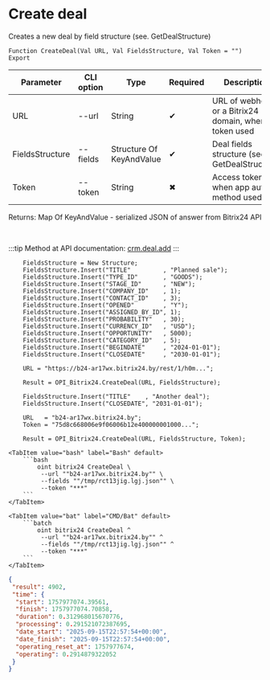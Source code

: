 ﻿---
sidebar_position: 1
description: Create deal and other functions to work with Bitrix24 in the Open Integration Package, a free open-source integration library for 1C:Enterprise 8, OneScript and CLI
keywords: [1C, 1С, 1С:Enterprise, 1С:Enterprise 8.3, API, Integration, Services, Exchange, OneScript, CLI, Bitrix24]
---


# Create deal
 Creates a new deal by field structure (see. GetDealStructure)



`Function CreateDeal(Val URL, Val FieldsStructure, Val Token = "") Export`

  | Parameter | CLI option | Type | Required | Description |
  |-|-|-|-|-|
  | URL | --url | String | &#x2714; | URL of webhook or a Bitrix24 domain, when token used |
  | FieldsStructure | --fields | Structure Of KeyAndValue | &#x2714; | Deal fields structure (see. GetDealStructure) |
  | Token | --token | String | &#x2716; | Access token, when app auth method used |

  
  Returns:  Map Of KeyAndValue - serialized JSON of answer from Bitrix24 API

<br/>

:::tip
Method at API documentation: [crm.deal.add](https://dev.1c-bitrix.ru/rest_help/crm/cdeals/crm_deal_add.php)
:::
<br/>



```bsl title="1C:Enterprise/OneScript code example"
    FieldsStructure = New Structure;
    FieldsStructure.Insert("TITLE"         , "Planned sale");
    FieldsStructure.Insert("TYPE_ID"       , "GOODS");
    FieldsStructure.Insert("STAGE_ID"      , "NEW");
    FieldsStructure.Insert("COMPANY_ID"    , 1);
    FieldsStructure.Insert("CONTACT_ID"    , 3);
    FieldsStructure.Insert("OPENED"        , "Y");
    FieldsStructure.Insert("ASSIGNED_BY_ID", 1);
    FieldsStructure.Insert("PROBABILITY"   , 30);
    FieldsStructure.Insert("CURRENCY_ID"   , "USD");
    FieldsStructure.Insert("OPPORTUNITY"   , 5000);
    FieldsStructure.Insert("CATEGORY_ID"   , 5);
    FieldsStructure.Insert("BEGINDATE"     , "2024-01-01");
    FieldsStructure.Insert("CLOSEDATE"     , "2030-01-01");

    URL = "https://b24-ar17wx.bitrix24.by/rest/1/h0m...";

    Result = OPI_Bitrix24.CreateDeal(URL, FieldsStructure);

    FieldsStructure.Insert("TITLE"    , "Another deal");
    FieldsStructure.Insert("CLOSEDATE", "2031-01-01");

    URL   = "b24-ar17wx.bitrix24.by";
    Token = "75d8c668006e9f06006b12e400000001000...";

    Result = OPI_Bitrix24.CreateDeal(URL, FieldsStructure, Token);
```
 

 <Tabs>
  
    <TabItem value="bash" label="Bash" default>
        ```bash
            oint bitrix24 CreateDeal \
             --url ""b24-ar17wx.bitrix24.by"" \
             --fields ""/tmp/rct13jig.lgj.json"" \
             --token "***"
        ```
    </TabItem>
  
    <TabItem value="bat" label="CMD/Bat" default>
        ```batch
            oint bitrix24 CreateDeal ^
             --url ""b24-ar17wx.bitrix24.by"" ^
             --fields ""/tmp/rct13jig.lgj.json"" ^
             --token "***"
        ```
    </TabItem>
</Tabs>


```json title="Result"
{
 "result": 4902,
 "time": {
  "start": 1757977074.39561,
  "finish": 1757977074.70858,
  "duration": 0.312968015670776,
  "processing": 0.291521072387695,
  "date_start": "2025-09-15T22:57:54+00:00",
  "date_finish": "2025-09-15T22:57:54+00:00",
  "operating_reset_at": 1757977674,
  "operating": 0.2914879322052
 }
}
```
